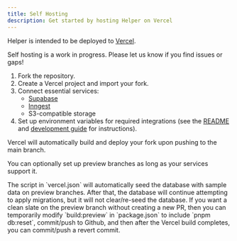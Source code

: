 ```yaml
---
title: Self Hosting
description: Get started by hosting Helper on Vercel
---
```


Helper is intended to be deployed to [Vercel](https://vercel.com).

<Callout type="warn">
  Self hosting is a work in progress. Please let us know if you find issues or gaps!
</Callout>

1. Fork the repository.
1. Create a Vercel project and import your fork.
1. Connect essential services:
   - [Supabase](https://supabase.com)
   - [Inngest](https://www.inngest.com/cloud)
   - S3-compatible storage
1. Set up environment variables for required integrations (see the [README](https://github.com/antiwork/helper/blob/main/README.md#set-up-environment-variables) and [development guide](/docs/development#optional-integrations) for instructions).

Vercel will automatically build and deploy your fork upon pushing to the main branch.

You can optionally set up preview branches as long as your services support it.

<Callout>
  The script in `vercel.json` will automatically seed the database with sample data on preview branches. After that, the database will continue attempting to apply migrations, but it will not clear/re-seed the database. If you want a clean slate on the preview branch without creating a new PR, then you can temporarily modify `build:preview` in `package.json` to include `pnpm db:reset`, commit/push to Github, and then after the Vercel build completes, you can commit/push a revert commit.
</Callout>
